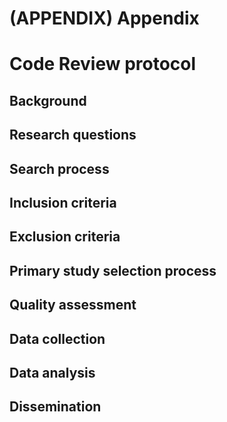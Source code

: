 # (APPENDIX) Appendix {-}

# Code Review protocol

## Background

## Research questions

## Search process

## Inclusion criteria

## Exclusion criteria

## Primary study selection process

## Quality assessment

## Data collection

## Data analysis

## Dissemination
